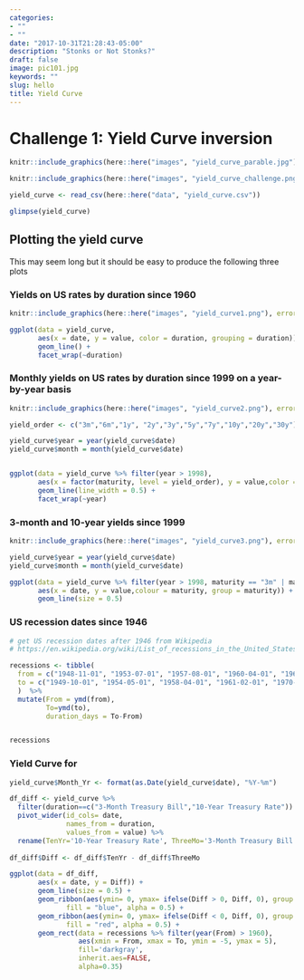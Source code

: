 ```yaml
---
categories:
- ""
- ""
date: "2017-10-31T21:28:43-05:00"
description: "Stonks or Not Stonks?"
draft: false
image: pic101.jpg
keywords: ""
slug: hello
title: Yield Curve
---
```


# Challenge 1: Yield Curve inversion



```r
knitr::include_graphics(here::here("images", "yield_curve_parable.jpg"), error = FALSE)
```



```r
knitr::include_graphics(here::here("images", "yield_curve_challenge.png"), error = FALSE)


```



```r

yield_curve <- read_csv(here::here("data", "yield_curve.csv"))

glimpse(yield_curve)
```



## Plotting the yield curve

This may seem long but it should be easy to produce the following three plots

### Yields on US rates by duration since 1960

```r
knitr::include_graphics(here::here("images", "yield_curve1.png"), error = FALSE)

ggplot(data = yield_curve,
       aes(x = date, y = value, color = duration, grouping = duration)) +
       geom_line() + 
       facet_wrap(~duration)

```

### Monthly yields on US rates by duration since 1999 on a year-by-year basis


```r
knitr::include_graphics(here::here("images", "yield_curve2.png"), error = FALSE)

yield_order <- c("3m","6m","1y", "2y","3y","5y","7y","10y","20y","30y")

yield_curve$year = year(yield_curve$date)
yield_curve$month = month(yield_curve$date)


ggplot(data = yield_curve %>% filter(year > 1998),
       aes(x = factor(maturity, level = yield_order), y = value,color = year, group = month)) +
       geom_line(line_width = 0.5) +
       facet_wrap(~year)

```



### 3-month and 10-year yields since 1999

```r
knitr::include_graphics(here::here("images", "yield_curve3.png"), error = FALSE)

yield_curve$year = year(yield_curve$date)
yield_curve$month = month(yield_curve$date)

ggplot(data = yield_curve %>% filter(year > 1998, maturity == "3m" | maturity == "10y"), 
       aes(x = date, y = value,colour = maturity, group = maturity)) +
       geom_line(size = 0.5)

```


### US recession dates since 1946

```r

# get US recession dates after 1946 from Wikipedia 
# https://en.wikipedia.org/wiki/List_of_recessions_in_the_United_States

recessions <- tibble(
  from = c("1948-11-01", "1953-07-01", "1957-08-01", "1960-04-01", "1969-12-01", "1973-11-01", "1980-01-01","1981-07-01", "1990-07-01", "2001-03-01", "2007-12-01","2020-02-01"),  
  to = c("1949-10-01", "1954-05-01", "1958-04-01", "1961-02-01", "1970-11-01", "1975-03-01", "1980-07-01", "1982-11-01", "1991-03-01", "2001-11-01", "2009-06-01", "2020-04-30") 
  )  %>% 
  mutate(From = ymd(from), 
         To=ymd(to),
         duration_days = To-From)


recessions
```

### Yield Curve for 

```r

yield_curve$Month_Yr <- format(as.Date(yield_curve$date), "%Y-%m")

df_diff <- yield_curve %>% 
  filter(duration==c("3-Month Treasury Bill","10-Year Treasury Rate")) %>%
  pivot_wider(id_cols= date, 
              names_from = duration, 
              values_from = value) %>% 
  rename(TenYr='10-Year Treasury Rate', ThreeMo='3-Month Treasury Bill')
  
df_diff$Diff <- df_diff$TenYr - df_diff$ThreeMo

ggplot(data = df_diff, 
       aes(x = date, y = Diff)) +
       geom_line(size = 0.5) +
       geom_ribbon(aes(ymin= 0, ymax= ifelse(Diff > 0, Diff, 0), group = 1), 
              fill = "blue", alpha = 0.5) +
       geom_ribbon(aes(ymin= 0, ymax= ifelse(Diff < 0, Diff, 0), group = 1), 
              fill = "red", alpha = 0.5) +
       geom_rect(data = recessions %>% filter(year(From) > 1960),
                 aes(xmin = From, xmax = To, ymin = -5, ymax = 5),
                 fill='darkgray',
                 inherit.aes=FALSE,
                 alpha=0.35)
```
